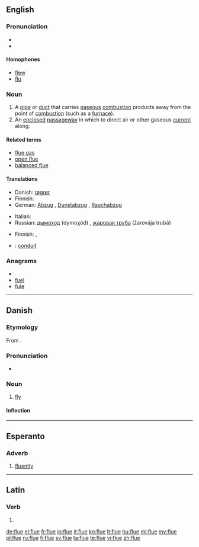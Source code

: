 ==English==

===Pronunciation===
* {{IPA|/fluː/}}
* {{rhymes|uː}}

====Homophones====
* [[flew]]
* [[flu]]

===Noun===
{{en-noun}}

# A [[pipe]] or [[duct]] that carries [[gaseous]] [[combustion]] products away from the point of [[combustion]] (such as a [[furnace]]).
# An [[enclosed]] [[passageway]] in which to direct air or other gaseous [[current]] along.

====Related terms====
* [[flue gas]]
* [[open flue]]
* [[balanced flue]]

====Translations====
{{trans-top|pipe that carries gaseous combustion products away from their origin}}
* Danish: [[røgrør]] {{n}}
* Finnish: {{t-|fi|savukanava}}
* German: [[Abzug]] {{m}}, [[Dunstabzug]] {{m}}, [[Rauchabzug]] {{m}}
{{trans-mid}}
* Italian: {{t|it|canna fumaria|f}}
* Russian: [[дымоход]] (dymoχód) {{m}}, [[жаровая труба]] (žarovája trubá) {{f}}
{{trans-bottom}}

{{trans-top|enclosed passageway for a gas}}
* Finnish: {{t+|fi|kanava}}, {{t+|fi|putki}}
{{trans-mid}}
{{trans-bottom}}

{{checktrans}}
* {{ttbc|French}}: [[conduit]] {{m}}

===Anagrams===
* {{alphagram|eflu}}
* [[fuel#English|fuel]]
* [[fule#English|fule]]


----

==Danish==

===Etymology===
From {{etyl|non|da}} {{term|fluga|lang=non}}.

===Pronunciation===
* {{IPA|/fluːə/|[ˈfluːə]|[ˈfluːu]|lang=da}}

===Noun===
{{da-noun|n|r}}

# [[fly]]

====Inflection====
{{da-noun-infl|n|r}}

----

==Esperanto==

===Adverb===
{{eo-adv}}

# [[fluently]]

----

==Latin==

===Verb===
{{la-verb-form|flue}}

# {{conjugation of|fluo|fluō|2|s|pres|act|imp|lang=la}}

[[de:flue]]
[[el:flue]]
[[fr:flue]]
[[io:flue]]
[[it:flue]]
[[kn:flue]]
[[lt:flue]]
[[hu:flue]]
[[ml:flue]]
[[my:flue]]
[[pl:flue]]
[[ru:flue]]
[[fi:flue]]
[[sv:flue]]
[[ta:flue]]
[[te:flue]]
[[vi:flue]]
[[zh:flue]]